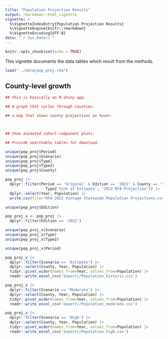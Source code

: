 ```yaml
---
title: "Population Projection Results"
output: rmarkdown::html_vignette
vignette: >
  %\VignetteIndexEntry{Population Projection Results}
  %\VignetteEngine{knitr::rmarkdown}
  %\VignetteEncoding{UTF-8}
date: "`r Sys.Date()`"
---
```


```r
knitr::opts_chunk$set(echo = TRUE)
```

This vignette documents the data tables which result from the methods.
```r
load("../data/pop_proj.rda")
```

## County-level growth



```r
## this is basically an R-shiny app.

## A graph that cycles through counties.

## a map that shows county projections on hover.



## Show animated cohort-component plots.

## Provide searchable tables for download.

```


```r

unique(pop_proj$Period)
unique(pop_proj$Scenario)
unique(pop_proj$Type)
unique(pop_proj$Type2)
unique(pop_proj$County)

pop_proj |>
  dplyr::filter(Period == 'Original' & Edition == '2022' & County == 'SOUTH CAROLINA' & 
                  Type2 %in% c('Estimate', '2022 RFA Projection')) |>
  dplyr::select(Year, Population) |>
  write.csv(file='RFA 2022 Vintage Statewide Population Projections.csv')

```


```r

unique(pop_proj$Edition)

pop_proj_x <- pop_proj |>
  dplyr::filter(Edition == '2022')

unique(pop_proj_x$Scenario)
unique(pop_proj_x$Type)
unique(pop_proj_x$Type2)

unique(pop_proj_x$Period)

pop_proj_x |>
  dplyr::filter(Scenario == 'Estimate') |>
  dplyr::select(County, Year, Population) |>
  tidyr::pivot_wider(names_from=Year, values_from=Population) |>
  readr::write_excel_csv('export//Population_historic.csv')

pop_proj_x |>
  dplyr::filter(Scenario == 'Moderate') |>
  dplyr::select(County, Year, Population) |>
  tidyr::pivot_wider(names_from=Year, values_from=Population) |>
  readr::write_excel_csv('export//Population_moderate.csv')

pop_proj_x |>
  dplyr::filter(Scenario == 'High') |>
  dplyr::select(County, Year, Population) |>
  tidyr::pivot_wider(names_from=Year, values_from=Population) |>
  readr::write_excel_csv('export//Population_high.csv')

```
